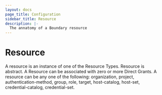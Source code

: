 ```yaml
---
layout: docs
page_title: Configuration
sidebar_title: Resource
description: |-
  The annatomy of a Boundary resource
---
```


# Resource

A resource is an instance of one of the Resource Types. Resource is abstract. A Resource can be associated with zero or more Direct Grants. A resource can be any one of the following: organization, project, authentication-method, group, role, target, host-catalog, host-set, credential-catalog, credential-set.
